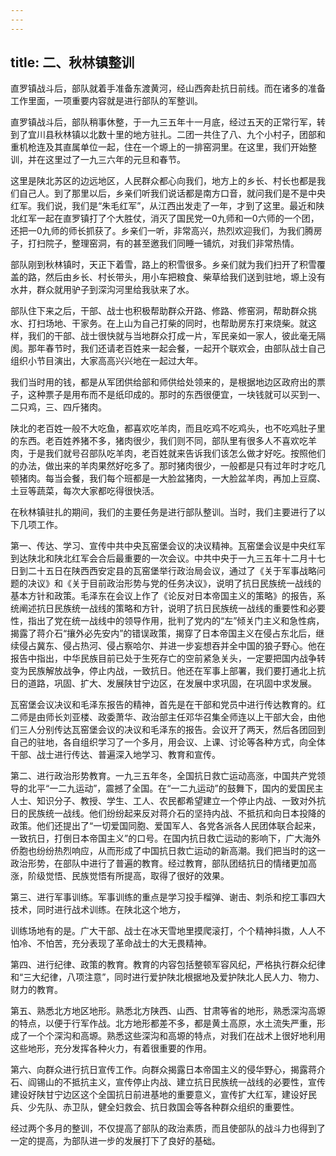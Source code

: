 ```yaml
---
---
---
```

title: 二、秋林镇整训
---



直罗镇战斗后，部队就着手准备东渡黄河，经山西奔赴抗日前线。而在诸多的准备工作里面，一项重要内容就是进行部队的军整训。

直罗镇战斗后，部队稍事休整，于一九三五年十一月底，经过五天的正常行军，转到了宜川县秋林镇以北数十里的地方驻扎。二团一共住了八、九个小村子，团部和重机枪连及其直属单位一起，住在一个塬上的一排窑洞里。在这里，我们开始整训，并在这里过了一九三六年的元旦和春节。

这里是陕北苏区的边远地区，人民群众都心向我们，地方上的乡长、村长也都是我们自己人。到了那里以后，乡亲们听我们说话都是南方口音，就问我们是不是中央红军。我们说，我们是“朱毛红军”，从江西出发走了一年，才到了这里。最近和陕北红军一起在直罗镇打了个大胜仗，消灭了国民党一0九师和一0六师的一个团，还把一0九师的师长抓获了。乡亲们一听，非常高兴，热烈欢迎我们，为我们腾房子，打扫院子，整理窑洞，有的甚至邀我们同睡一铺炕，对我们非常热情。

部队刚到秋林镇时，天正下着雪，路上的积雪很多。乡亲们就为我们扫开了积雪覆盖的路，然后由乡长、村长带头，用小车把粮食、柴草给我们送到驻地，塬上没有水井，群众就用驴子到深沟河里给我驮来了水。

部队住下来之后，干部、战士也积极帮助群众开路、修路、修窑洞，帮助群众挑水、打扫场地、干家务。在上山为自己打柴的同时，也帮助房东打来烧柴。就这样，我们的干部、战士很快就与当地群众打成一片，军民亲如一家人，彼此毫无隔阂。那年春节时，我们还请老百姓来一起会餐，一起开个联欢会，由部队战士自己组织小节目演出，大家高高兴兴地在一起过大年。

我们当时用的钱，都是从军团供给部和师供给处领来的，是根据地边区政府出的票子，这种票子是用布而不是纸印成的。那时的东西很便宜，一块钱就可以买到一、二只鸡，三、四斤猪肉。

陕北的老百姓一般不大吃鱼，都喜欢吃羊肉，而且吃鸡不吃鸡头，也不吃鸡肚子里的东西。老百姓养猪不多，猪肉很少，我们则不同，部队里有很多人不喜欢吃羊肉，于是我们就号召部队吃羊肉，老百姓就来告诉我们该怎么做才好吃。按照他们的办法，做出来的羊肉果然好吃多了。那时猪肉很少，一般都是只有过年时才吃几顿猪肉。每当会餐，我们每个班都是一大脸盆猪肉，一大脸盆羊肉，再加上豆腐、土豆等蔬菜，每次大家都吃得很快活。

在秋林镇驻扎的期间，我们的主要任务是进行部队整训。当时，我们主要进行了以下几项工作。

第一、传达、学习、宣传中共中央瓦窑堡会议的决议精神。瓦窑堡会议是中央红军到达陕北和陕北红军会合后最重要的一次会议。中共中央于一九三五年十二月十七日到二十五日在陕西西安定县的瓦窑堡举行政治局会议，通过了《关于军事战略问题的决议》和《关于目前政治形势与党的任务决议》，说明了抗日民族统一战线的基本方针和政策。毛泽东在会议上作了《论反对日本帝国主义的策略》的报告，系统阐述抗日民族统一战线的策略和方针，说明了抗日民族统一战线的重要性和必要性，指出了党在统一战线中的领导作用，批判了党内的“左”倾关门主义和急性病，揭露了蒋介石“攘外必先安内”的错误政策，揭穿了日本帝国主义在侵占东北后，继续侵占冀东、侵占热河、侵占察哈尔、并进一步妄想吞并全中国的狼子野心。他在报告中指出，中华民族目前已处于生死存亡的空前紧急关头，一定要把国内战争转变为民族解放战争，停止内战，一致抗日。他还在军事上部署，我们要打通北上抗日的道路，巩固、扩大、发展陕甘宁边区，在发展中求巩固，在巩固中求发展。

瓦窑堡会议决议和毛泽东报告的精神，首先是在干部和党员中进行传达教育的。红二师是由师长刘亚楼、政委萧华、政治部主任邓华召集全师连以上干部大会，由他们三人分别传达瓦窑堡会议的决议和毛泽东的报告。会议开了两天，然后各团回到自己的驻地，各自组织学习了一个多月，用会议、上课、讨论等各种方式，向全体干部、战士进行传达、普遍深入地学习、教育和宣传。

第二、进行政治形势教育。一九三五年冬，全国抗日救亡运动高涨，中国共产党领导的北平“一二九运动”，震撼了全国。在“一二九运动”的鼓舞下，国内的爱国民主人士、知识分子、教授、学生、工人、农民都希望建立一个停止内战、一致对外抗日的民族统一战线。他们纷纷起来反对蒋介石的坚持内战、不抵抗和向日本投降的政策。他们还提出了“一切爱国同胞、爱国军人、各党各派各人民团体联合起来，一致抗日，打倒日本帝国主义”的口号。在国内抗日救亡运动的影响下，广大海外侨胞也纷纷热烈响应，从而形成了中国抗日救亡运动的新高潮。我们把当时的这一政治形势，在部队中进行了普遍的教育。经过教育，部队团结抗日的情绪更加高涨，阶级觉悟、民族觉悟有所提高，取得了很好的效果。

第三、进行军事训练。军事训练的重点是学习投手榴弹、谢击、刺杀和挖工事四大技术，同时进行战术训练。在陕北这个地方，

训练场地有的是。广大干部、战士在冰天雪地里摸爬滚打，个个精神抖擞，人人不怕冷、不怕苦，充分表现了革命战士的大无畏精神。

第四、进行纪律、政策的教育。教育的内容包括整顿军容风纪，严格执行群众纪律和“三大纪律，八项注意”，同时进行爱护陕北根据地及爱护陕北人民人力、物力、财力的教育。

第五、熟悉北方地区地形。熟悉北方陕西、山西、甘肃等省的地形，熟悉深沟高塬的特点，以便于行军作战。北方地形都差不多，都是黄土高原，水土流失严重，形成了一个个深沟和高塬。熟悉这些深沟和高塬的特点，对我们在战术上很好地利用这些地形，充分发挥各种火力，有着很重要的作用。

第六、向群众进行抗日宣传工作。向群众揭露日本帝国主义的侵华野心，揭露蒋介石、阎锡山的不抵抗主义，宣传停止内战、建立抗日民族统一战线的必要性，宣传建设好陕甘宁边区这个全国抗日前进基地的重要意义，宣传扩大红军，建设好民兵、少先队、赤卫队，健全妇救会、抗日救国会等各种群众组织的重要性。

经过两个多月的整训，不仅提高了部队的政治素质，而且使部队的战斗力也得到了一定的提高，为部队进一步的发展打下了良好的基础。